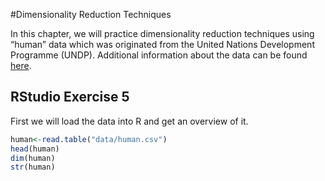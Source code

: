 #Dimensionality Reduction Techniques

In this chapter, we will practice dimensionality reduction techniques using "human" data which was originated from the United Nations Development Programme (UNDP). Additional information about the data can be found [here](http://hdr.undp.org/en/content/human-development-index-hdi).

## RStudio Exercise 5
First we will load the data into R and get an overview of it.
```r
human<-read.table("data/human.csv")
head(human)
dim(human)
str(human)
```
